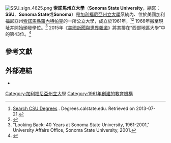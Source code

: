 {{Infobox university
|name            = Sonoma State University
|image           = SSU sign 4625.png
|logo           = 
|caption         =
|established     = 1961<ref name=quick>{{cite web|url=http://www.sonoma.edu/about/facts/|title=Quick Facts|publisher=Sonoma State University|accessdate=January 22, 2015|archive-date=2016-07-02|archive-url=https://web.archive.org/web/20160702221735/http://www.sonoma.edu/about/facts/|dead-url=no}}</ref>
|motto           = ''Lux Mentis, Lux Orbis'' （拉丁語；英語：Light of the Mind, Light of the World）
|type            = [[公立大學|公立大學]]
|endowment       = $4400萬（2016）<ref>{{cite web |url=http://www.nacubo.org/Documents/EndowmentFiles/2016-Endowment-Market-Values.pdf |title=U.S. and Canadian Institutions Listed by Fiscal Year (FY) 2016 Endowment Market Value and Change in Endowment Market Value from FY 2015 to FY 2016 |publisher=National Association of College and University Business Officers and Commonfund Institute |year=2017 |deadurl=yes |archiveurl=https://web.archive.org/web/20170402170057/http://www.nacubo.org/Documents/EndowmentFiles/2016-Endowment-Market-Values.pdf |archivedate=2017-04-02 }}</ref>
|staff           = 
|faculty         = 542
|president       = Judy K. Sakaki
|students        = 9,120<ref name=quick/>
|city            = [[羅內特帕克_(加利福尼亞州)|羅內特帕克]]
|state          = [[加利福尼亞州|加利福尼亞州]]
|country        = [[美國|美國]]
|campus          = 郊區，{{convert|269|acre|ha}}
|colors          = 海軍藍和哥倫比亞藍{{color box|#000080}}{{color box|#9BDDFF}}
|mascot          = Seawolves<ref name=quick/>
|affiliations    = [[加利福尼亞州立大學|加利福尼亞州立大學]]、[[公立文理學院理事會|COPLAC]]、[[加利福尼亞校際體育協會|CCAA]]
|former_names    = Sonoma State College (1960–1978)
|footnotes       = <!--  [[Image:CSU.PNG|200px]] -->
|website         = {{URL|www.sonoma.edu}}
}}
[[File:SSU_sign_4625.png|thumb]]
'''索諾馬州立大學'''（'''Sonoma State University'''，縮寫：'''SSU'''、'''Sonoma State'''或'''Sonoma'''）是[[加利福尼亞州立大學|加利福尼亞州立大學]]系統內、位於美國加利福尼亞州[[索諾馬縣|索諾馬縣]][[羅內特帕克_(加利福尼亞州)|羅內特帕克]]的一所公立大學，成立於1961年，<ref>[http://degrees.calstate.edu/degree_list/csu-degree-programs Search CSU Degrees] {{Wayback|url=http://degrees.calstate.edu/degree_list/csu-degree-programs |date=20160526181244 }}. Degrees.calstate.edu. Retrieved on 2013-07-21.</ref><ref>{{cite web |url=http://degrees.calstate.edu/uploads/55/64/5564d4b6ec1584227ca2d1054c759f0f/Credential-Programs-08212012.pdf |format=PDF |title=Californioa State University Credential Programs : 2013-4 |publisher=Degrees.calstate.edu |accessdate=18 February 2015 |deadurl=yes |archiveurl=https://web.archive.org/web/20150424234126/http://degrees.calstate.edu/uploads/55/64/5564d4b6ec1584227ca2d1054c759f0f/Credential-Programs-08212012.pdf |archivedate=2015年4月24日 }}</ref> 1966年搬至現址并開始頒發學位。<ref name=forty>"Looking Back: 40 Years at Sonoma State University, 1961-2001," University Affairs Office, Sonoma State University, 2001.</ref> 2015年《[[美國新聞與世界報道|美國新聞與世界報道]]》將其排在“西部地區大學”中的第43位。<ref>{{cite web|title=Sonoma State University|url=http://colleges.usnews.rankingsandreviews.com/best-colleges/sonoma-state-university-1156|publisher=U.S. News and World Report|accessdate=2015-02-26|archive-date=2016-10-01|archive-url=https://web.archive.org/web/20161001005551/http://colleges.usnews.rankingsandreviews.com/best-colleges/sonoma-state-university-1156|dead-url=no}}</ref>

==參考文獻==
{{Reflist|colwidth=30em}}

==外部連結==
* {{official website|www.sonoma.edu}}

{{coord|38|20|23|N|122|40|31|W|display=title|region:US-CA_type:edu_source:dewiki}}
{{加利福尼亞州的學院和大學}}

[[Category:加利福尼亞州立大學|Category:加利福尼亞州立大學]]
[[Category:1961年創建的教育機構|Category:1961年創建的教育機構]]